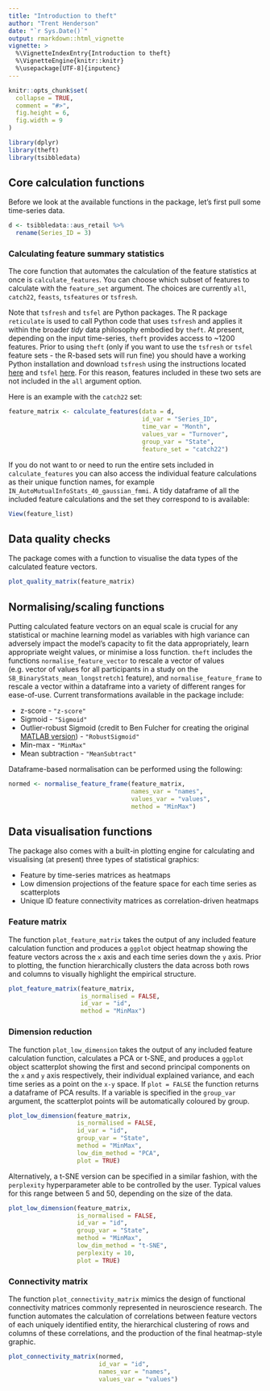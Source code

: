 ```yaml
---
title: "Introduction to theft"
author: "Trent Henderson"
date: "`r Sys.Date()`"
output: rmarkdown::html_vignette
vignette: >
  %\VignetteIndexEntry{Introduction to theft}
  %\VignetteEngine{knitr::knitr}
  %\usepackage[UTF-8]{inputenc}
---
```


```r
knitr::opts_chunk$set(
  collapse = TRUE,
  comment = "#>",
  fig.height = 6,
  fig.width = 9
)
```

```r
library(dplyr)
library(theft)
library(tsibbledata)
```

## Core calculation functions

Before we look at the available functions in the package, let's first pull some time-series data.

```r
d <- tsibbledata::aus_retail %>%
  rename(Series_ID = 3)
```

### Calculating feature summary statistics

The core function that automates the calculation of the feature statistics at once is `calculate_features`. You can choose which subset of features to calculate with the `feature_set` argument. The choices are currently `all`, `catch22`, `feasts`, `tsfeatures` or `tsfresh`.

Note that `tsfresh` and `tsfel` are Python packages. The R package `reticulate` is used to call Python code that uses `tsfresh` and applies it within the broader *tidy* data philosophy embodied by `theft`. At present, depending on the input time-series, `theft` provides access to ~1200 features. Prior to using `theft` (only if you want to use the `tsfresh` or `tsfel` feature sets - the R-based sets will run fine) you should have a working Python installation and download `tsfresh` using the instructions located [here](https://tsfresh.com) and `tsfel` [here](https://github.com/fraunhoferportugal/tsfel). For this reason, features included in these two sets are not included in the `all` argument option. 

Here is an example with the `catch22` set:

```r
feature_matrix <- calculate_features(data = d, 
                                     id_var = "Series_ID", 
                                     time_var = "Month", 
                                     values_var = "Turnover", 
                                     group_var = "State",
                                     feature_set = "catch22")
```

If you do not want to or need to run the entire sets included in `calculate_features` you can also access the individual feature calculations as their unique function names, for example `IN_AutoMutualInfoStats_40_gaussian_fmmi`. A tidy dataframe of all the included feature calculations and the set they correspond to is available:

```r
View(feature_list)
```

## Data quality checks

The package comes with a function to visualise the data types of the calculated feature vectors.

```r
plot_quality_matrix(feature_matrix)
```

## Normalising/scaling functions

Putting calculated feature vectors on an equal scale is crucial for any statistical or machine learning model as variables with high variance can adversely impact the model's capacity to fit the data appropriately, learn appropriate weight values, or minimise a loss function. `theft` includes the functions `normalise_feature_vector` to rescale a vector of values (e.g. vector of values for all participants in a study on the `SB_BinaryStats_mean_longstretch1` feature), and `normalise_feature_frame` to rescale a vector within a dataframe into a variety of different ranges for ease-of-use. Current transformations available in the package include:

* z-score - `"z-score"`
* Sigmoid - `"Sigmoid"`
* Outlier-robust Sigmoid (credit to Ben Fulcher for creating the original [MATLAB version](https://github.com/benfulcher/hctsa)) - `"RobustSigmoid"`
* Min-max - `"MinMax"`
* Mean subtraction - `"MeanSubtract"`

Dataframe-based normalisation can be performed using the following:

```r
normed <- normalise_feature_frame(feature_matrix, 
                                  names_var = "names", 
                                  values_var = "values", 
                                  method = "MinMax")
```

## Data visualisation functions

The package also comes with a built-in plotting engine for calculating and visualising (at present) three types of statistical graphics:

* Feature by time-series matrices as heatmaps
* Low dimension projections of the feature space for each time series as scatterplots
* Unique ID feature connectivity matrices as correlation-driven heatmaps

### Feature matrix

The function `plot_feature_matrix` takes the output of any included feature calculation function and produces a `ggplot` object heatmap showing the feature vectors across the `x` axis and each time series down the `y` axis. Prior to plotting, the function hierarchically clusters the data across both rows and columns to visually highlight the empirical structure.

```r
plot_feature_matrix(feature_matrix, 
                    is_normalised = FALSE, 
                    id_var = "id", 
                    method = "MinMax")
```

### Dimension reduction

The function `plot_low_dimension` takes the output of any included feature calculation function, calculates a PCA or t-SNE, and produces a `ggplot` object scatterplot showing the first and second principal components on the `x` and `y` axis respectively, their individual explained variance, and each time series as a point on the `x-y` space. If `plot = FALSE` the function returns a dataframe of PCA results. If a variable is specified in the `group_var` argument, the scatterplot points will be automatically coloured by group.

```r
plot_low_dimension(feature_matrix, 
                   is_normalised = FALSE, 
                   id_var = "id", 
                   group_var = "State", 
                   method = "MinMax", 
                   low_dim_method = "PCA", 
                   plot = TRUE)
```

Alternatively, a t-SNE version can be specified in a similar fashion, with the `perplexity` hyperparameter able to be controlled by the user. Typical values for this range between 5 and 50, depending on the size of the data.

```r
plot_low_dimension(feature_matrix, 
                   is_normalised = FALSE, 
                   id_var = "id", 
                   group_var = "State", 
                   method = "MinMax", 
                   low_dim_method = "t-SNE", 
                   perplexity = 10, 
                   plot = TRUE)
```

### Connectivity matrix

The function `plot_connectivity_matrix` mimics the design of functional connectivity matrices commonly represented in neuroscience research. The function automates the calculation of correlations between feature vectors of each uniquely identified entity, the hierarchical clustering of rows and columns of these correlations, and the production of the final heatmap-style graphic.

```r
plot_connectivity_matrix(normed, 
                         id_var = "id", 
                         names_var = "names", 
                         values_var = "values")
```
